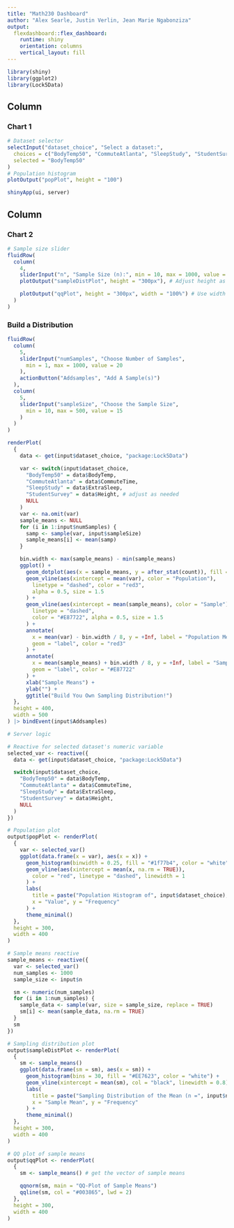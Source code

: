 ```yaml
---
title: "Math230 Dashboard"
author: "Alex Searle, Justin Verlin, Jean Marie Ngabonziza"
output: 
  flexdashboard::flex_dashboard:
    runtime: shiny
    orientation: columns
    vertical_layout: fill
---
```


```r
library(shiny)
library(ggplot2)
library(Lock5Data)
```

Column
-------------------------------------
    
### Chart 1

```r
# Dataset selector
selectInput("dataset_choice", "Select a dataset:",
  choices = c("BodyTemp50", "CommuteAtlanta", "SleepStudy", "StudentSurvey"),
  selected = "BodyTemp50"
)
# Population histogram
plotOutput("popPlot", height = "100")

shinyApp(ui, server)
```


Column {.tabset}
-------------------------------------
   
### Chart 2

```r
# Sample size slider
fluidRow(
  column(
    4,
    sliderInput("n", "Sample Size (n):", min = 10, max = 1000, value = 10, step = 20),
    plotOutput("sampleDistPlot", height = "300px"), # Adjust height as needed

    plotOutput("qqPlot", height = "300px", width = "100%") # Use width = "100%" to adapt to parent container
  )
)
```   
 
### Build a Distribution
    
```r
fluidRow(
  column(
    5,
    sliderInput("numSamples", "Choose Number of Samples",
      min = 1, max = 1000, value = 20
    ),
    actionButton("Addsamples", "Add A Sample(s)")
  ),
  column(
    5,
    sliderInput("sampleSize", "Choose the Sample Size",
      min = 10, max = 500, value = 15
    )
  )
)

renderPlot(
  {
    data <- get(input$dataset_choice, "package:Lock5Data")

    var <- switch(input$dataset_choice,
      "BodyTemp50" = data$BodyTemp,
      "CommuteAtlanta" = data$CommuteTime,
      "SleepStudy" = data$ExtraSleep,
      "StudentSurvey" = data$Height, # adjust as needed
      NULL
    )
    var <- na.omit(var)
    sample_means <- NULL
    for (i in 1:input$numSamples) {
      samp <- sample(var, input$sampleSize)
      sample_means[i] <- mean(samp)
    }

    bin.width <- max(sample_means) - min(sample_means)
    ggplot() +
      geom_dotplot(aes(x = sample_means, y = after_stat(count)), fill = "#003865", binwidth = bin.width / 100) +
      geom_vline(aes(xintercept = mean(var), color = "Population"),
        linetype = "dashed", color = "red3",
        alpha = 0.5, size = 1.5
      ) +
      geom_vline(aes(xintercept = mean(sample_means), color = "Sample"),
        linetype = "dashed",
        color = "#E87722", alpha = 0.5, size = 1.5
      ) +
      annotate(
        x = mean(var) - bin.width / 8, y = +Inf, label = "Population Mean", vjust = 2,
        geom = "label", color = "red3"
      ) +
      annotate(
        x = mean(sample_means) + bin.width / 8, y = +Inf, label = "Sample Mean", vjust = 2,
        geom = "label", color = "#E87722"
      ) +
      xlab("Sample Means") +
      ylab("") +
      ggtitle("Build You Own Sampling Distribution!")
  },
  height = 400,
  width = 500
) |> bindEvent(input$Addsamples)
```



```r
# Server logic

# Reactive for selected dataset's numeric variable
selected_var <- reactive({
  data <- get(input$dataset_choice, "package:Lock5Data")

  switch(input$dataset_choice,
    "BodyTemp50" = data$BodyTemp,
    "CommuteAtlanta" = data$CommuteTime,
    "SleepStudy" = data$ExtraSleep,
    "StudentSurvey" = data$Height,
    NULL
  )
})

# Population plot
output$popPlot <- renderPlot(
  {
    var <- selected_var()
    ggplot(data.frame(x = var), aes(x = x)) +
      geom_histogram(binwidth = 0.25, fill = "#1f77b4", color = "white") +
      geom_vline(aes(xintercept = mean(x, na.rm = TRUE)),
        color = "red", linetype = "dashed", linewidth = 1
      ) +
      labs(
        title = paste("Population Histogram of", input$dataset_choice),
        x = "Value", y = "Frequency"
      ) +
      theme_minimal()
  },
  height = 300,
  width = 400
)

# Sample means reactive
sample_means <- reactive({
  var <- selected_var()
  num_samples <- 1000
  sample_size <- input$n

  sm <- numeric(num_samples)
  for (i in 1:num_samples) {
    sample_data <- sample(var, size = sample_size, replace = TRUE)
    sm[i] <- mean(sample_data, na.rm = TRUE)
  }
  sm
})

# Sampling distribution plot
output$sampleDistPlot <- renderPlot(
  {
    sm <- sample_means()
    ggplot(data.frame(sm = sm), aes(x = sm)) +
      geom_histogram(bins = 30, fill = "#EE7623", color = "white") +
      geom_vline(xintercept = mean(sm), col = "black", linewidth = 0.8) +
      labs(
        title = paste("Sampling Distribution of the Mean (n =", input$n, ")"),
        x = "Sample Mean", y = "Frequency"
      ) +
      theme_minimal()
  },
  height = 300,
  width = 400
)

# QQ plot of sample means
output$qqPlot <- renderPlot(
  {
    sm <- sample_means() # get the vector of sample means

    qqnorm(sm, main = "QQ-Plot of Sample Means")
    qqline(sm, col = "#003865", lwd = 2)
  },
  height = 300,
  width = 400
)
```



